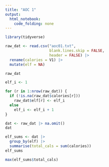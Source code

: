 ```yaml
---
title: "AOC 1"
output: 
  html_notebook: 
    code_folding: none
---
```



```r
library(tidyverse)
```

```r
raw_dat <- read.csv("aoc01.txt",
                    blank.lines.skip = FALSE,
                    header = FALSE) |>
  rename(calories = V1) |> 
  mutate(elf = NA)

raw_dat
```
```r
elf_i <- 1

for (r in 1:nrow(raw_dat)) {
  if (!is.na(raw_dat$calories[r]))
    raw_dat$elf[r] <- elf_i
  else
    elf_i <- elf_i + 1
}

dat <- raw_dat |> na.omit()
dat
```

```r
elf_sums <- dat |>
  group_by(elf) |>
  summarise(total_cals = sum(calories))
elf_sums
```

```r
max(elf_sums$total_cals)
```
